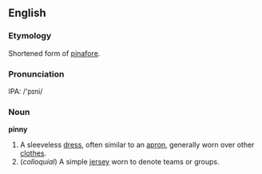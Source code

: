 ==English==

===Etymology===
Shortened form of [[pinafore]].

===Pronunciation===
IPA: /'pɪni/

===Noun===
'''pinny'''

# A sleeveless [[dress]], often similar to an [[apron]], generally worn over other [[clothes]].
# (''colloquial'') A simple [[jersey]] worn to denote teams or groups.